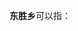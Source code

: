 '''东胜乡'''可以指：
{{PRC admin/disambig|22/08/02/202/000|23/11/81/201/000|51/20/21/215/000}}
{{disambig|cat=三字中国乡名消歧义}}